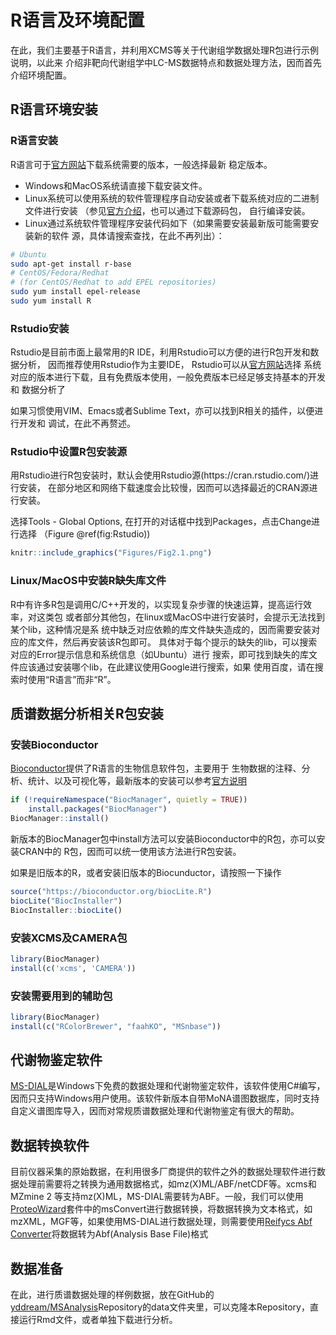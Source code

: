 \mainmatter

# R语言及环境配置 {#basis}
在此，我们主要基于R语言，并利用XCMS等关于代谢组学数据处理R包进行示例说明，以此来
介绍非靶向代谢组学中LC-MS数据特点和数据处理方法，因而首先介绍环境配置。

## R语言环境安装
### R语言安装
R语言可于[官方网站](https://cran.r-project.org)下载系统需要的版本，一般选择最新
稳定版本。

- Windows和MacOS系统请直接下载安装文件。
- Linux系统可以使用系统的软件管理程序自动安装或者下载系统对应的二进制文件进行安装
（参见[官方介绍](https://cran.r-project.org/bin/linux/)，也可以通过下载源码包，
自行编译安装。
- Linux通过系统软件管理程序安装代码如下（如果需要安装最新版可能需要安装新的软件
源，具体请搜索查找，在此不再列出）：

```bash
# Ubuntu
sudo apt-get install r-base
# CentOS/Fedora/Redhat
# (for CentOS/Redhat to add EPEL repositories)
sudo yum install epel-release 
sudo yum install R
```

### Rstudio安装
Rstudio是目前市面上最常用的R IDE，利用Rstudio可以方便的进行R包开发和数据分析，
因而推荐使用Rstudio作为主要IDE，
Rstudio可以从[官方网站](https://www.rstudio.com/products/rstudio/download/)选择
系统对应的版本进行下载，且有免费版本使用，一般免费版本已经足够支持基本的开发和
数据分析了

如果习惯使用VIM、Emacs或者Sublime Text，亦可以找到R相关的插件，以便进行开发和
调试，在此不再赘述。

### Rstudio中设置R包安装源
用Rstudio进行R包安装时，默认会使用Rstudio源(https://cran.rstudio.com/)进行安装，
在部分地区和网络下载速度会比较慢，因而可以选择最近的CRAN源进行安装。

选择Tools - Global Options, 在打开的对话框中找到Packages，点击Change进行选择
（Figure \@ref(fig:Rstudio))

```r
knitr::include_graphics("Figures/Fig2.1.png")
```
### Linux/MacOS中安装R缺失库文件
R中有许多R包是调用C/C++开发的，以实现复杂步骤的快速运算，提高运行效率，对这类包
或者部分其他包，在linux或MacOS中进行安装时，会提示无法找到某个lib，这种情况是系
统中缺乏对应依赖的库文件缺失造成的，因而需要安装对应的库文件，然后再安装该R包即可。
具体对于每个提示的缺失的lib，可以搜索对应的Error提示信息和系统信息（如Ubuntu）进行
搜索，即可找到缺失的库文件应该通过安装哪个lib，在此建议使用Google进行搜索，如果
使用百度，请在搜索时使用“R语言”而非“R”。

## 质谱数据分析相关R包安装

### 安装Bioconductor
[Bioconductor](https://www.bioconductor.org)提供了R语言的生物信息软件包，主要用于
生物数据的注释、分析、统计、以及可视化等，最新版本的安装可以参考[官方说明](https://www.bioconductor.org/install/)
```r
if (!requireNamespace("BiocManager", quietly = TRUE))
    install.packages("BiocManager")
BiocManager::install()
```
新版本的BiocManager包中install方法可以安装Bioconductor中的R包，亦可以安装CRAN中的
R包，因而可以统一使用该方法进行R包安装。

如果是旧版本的R，或者安装旧版本的Biocunductor，请按照一下操作
```r
source("https://bioconductor.org/biocLite.R")
biocLite("BiocInstaller")
BiocInstaller::biocLite()
```
### 安装XCMS及CAMERA包
```r
library(BiocManager)
install(c('xcms', 'CAMERA'))
```

### 安装需要用到的辅助包
```r
library(BiocManager)
install(c("RColorBrewer", "faahKO", "MSnbase"))
```

## 代谢物鉴定软件
[MS-DIAL](http://prime.psc.riken.jp/Metabolomics_Software/MS-DIAL/)是Windows下免费的数据处理和代谢物鉴定软件，该软件使用C#编写，因而只支持Windows用户使用。该软件新版本自带MoNA谱图数据库，同时支持自定义谱图库导入，因而对常规质谱数据处理和代谢物鉴定有很大的帮助。

## 数据转换软件
目前仪器采集的原始数据，在利用很多厂商提供的软件之外的数据处理软件进行数据处理前需要将之转换为通用数据格式，如mz(X)ML/ABF/netCDF等。xcms和MZmine 2 等支持mz(X)ML，MS-DIAL需要转为ABF。一般，我们可以使用[ProteoWizard](http://proteowizard.sourceforge.net)套件中的msConvert进行数据转换，将数据转换为文本格式，如mzXML，MGF等，如果使用MS-DIAL进行数据处理，则需要使用[Reifycs Abf Converter](https://www.reifycs.com/AbfConverter/)将数据转为Abf(Analysis Base File)格式

## 数据准备
在此，进行质谱数据处理的样例数据，放在GitHub的[yddream/MSAnalysis](https://github.com/yddream/MSAnalysis)Repository的data文件夹里，可以克隆本Repository，直接运行Rmd文件，或者单独下载进行分析。

